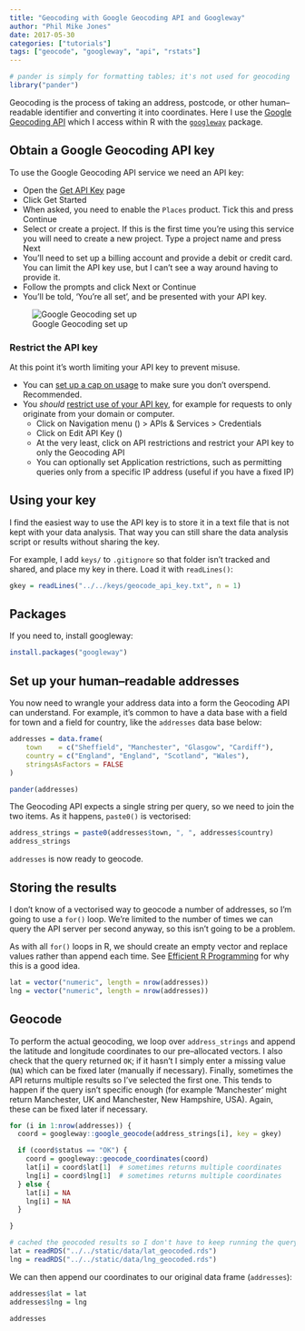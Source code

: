 ```yaml
---
title: "Geocoding with Google Geocoding API and Googleway"
author: "Phil Mike Jones"
date: 2017-05-30
categories: ["tutorials"]
tags: ["geocode", "googleway", "api", "rstats"]
---
```


```r
# pander is simply for formatting tables; it's not used for geocoding
library("pander")
```


Geocoding is the process of taking an address, postcode, or other human--readable identifier and converting it into coordinates.
Here I use the [Google Geocoding API](https://developers.google.com/maps/documentation/geocoding/intro) which I access within R with the [`googleway`](https://cran.r-project.org/package=googleway) package.

<!--more-->


## Obtain a Google Geocoding API key

To use the Google Geocoding API service we need an API key:

- Open the [Get API Key](https://developers.google.com/maps/documentation/geocoding/get-api-key) page
- Click Get Started
- When asked, you need to enable the `Places` product. Tick this and press Continue
- Select or create a project. If this is the first time you're using this service you will need to create a new project. Type a project name and press Next
- You'll need to set up a billing account and provide a debit or credit card. You can limit the API key use, but I can't see a way around having to provide it.
- Follow the prompts and click Next or Continue
- You'll be told, 'You're all set', and be presented with your API key.

![Google Geocoding set up](../../img/enable-geocoding-platform.png)

### Restrict the API key

At this point it's worth limiting your API key to prevent misuse.

- You can [set up a cap on usage](https://cloud.google.com/apis/docs/capping-api-usage) to make sure you don't overspend. Recommended.
- You *should* [restrict use of your API key](https://cloud.google.com/docs/authentication/api-keys?hl=en-GB#api_key_restrictions), for example for requests to only originate from your domain or computer.
    - Click on Navigation menu (<i class="fa fa-bars"></i>) > APIs & Services > Credentials
    - Click on Edit API Key (<i class="fa fa-edit"></i>)
    - At the very least, click on API restrictions and restrict your API key to only the Geocoding API
    - You can optionally set Application restrictions, such as permitting queries only from a specific IP address (useful if you have a fixed IP)


## Using your key

I find the easiest way to use the API key is to store it in a text file that is not kept with your data analysis.
That way you can still share the data analysis script or results without sharing the key.

For example, I add `keys/` to `.gitignore` so that folder isn't tracked and shared, and place my key in there.
Load it with `readLines()`:

```r
gkey = readLines("../../keys/geocode_api_key.txt", n = 1)
```


## Packages

If you need to, install googleway:

```r
install.packages("googleway")
```




## Set up your human--readable addresses

You now need to wrangle your address data into a form the Geocoding API can understand.
For example, it's common to have a data base with a field for town and a field for country, like the `addresses` data base below:

```r
addresses = data.frame(
    town    = c("Sheffield", "Manchester", "Glasgow", "Cardiff"),
    country = c("England", "England", "Scotland", "Wales"),
    stringsAsFactors = FALSE
)

pander(addresses)
```

The Geocoding API expects a single string per query, so we need to join the two items.
As it happens, `paste0()` is vectorised:

```r
address_strings = paste0(addresses$town, ", ", addresses$country)
address_strings
```

`addresses` is now ready to geocode.


## Storing the results

I don't know of a vectorised way to geocode a number of addresses, so I'm going to use a `for()` loop.
We're limited to the number of times we can query the API server per second anyway, so this isn't going to be a problem.

As with all `for()` loops in R, we should create an empty vector and replace values rather than append each time.
See [Efficient R Programming ](https://csgillespie.github.io/efficientR/programming.html#memory-allocation) for why this is a good idea.

```r
lat = vector("numeric", length = nrow(addresses))
lng = vector("numeric", length = nrow(addresses))
```


## Geocode

To perform the actual geocoding, we loop over `address_strings` and append the latitude and longitude coordinates to our pre--allocated vectors.
I also check that the query returned `OK`; if it hasn't I simply enter a missing value (`NA`) which can be fixed later (manually if necessary).
Finally, sometimes the API returns multiple results so I've selected the first one.
This tends to happen if the query isn't specific enough (for example 'Manchester' might return Manchester, UK and Manchester, New Hampshire, USA).
Again, these can be fixed later if necessary.

```r
for (i in 1:nrow(addresses)) {
  coord = googleway::google_geocode(address_strings[i], key = gkey)

  if (coord$status == "OK") {
    coord = googleway::geocode_coordinates(coord)
    lat[i] = coord$lat[1]  # sometimes returns multiple coordinates
    lng[i] = coord$lng[1]  # sometimes returns multiple coordinates
  } else {
    lat[i] = NA
    lng[i] = NA
  }

}
```

```r
# cached the geocoded results so I don't have to keep running the query
lat = readRDS("../../static/data/lat_geocoded.rds")
lng = readRDS("../../static/data/lng_geocoded.rds")
```

We can then append our coordinates to our original data frame (`addresses`):

```r
addresses$lat = lat
addresses$lng = lng

addresses
```
